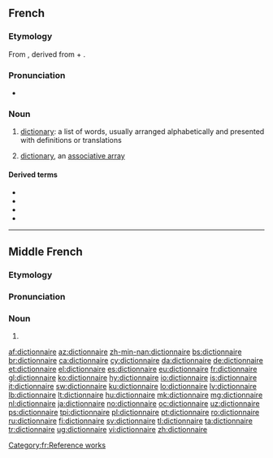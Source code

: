{{also|Dictionnaire}}
==French==

===Etymology===
From {{etyl|ML.|fr}} {{term/t|la|dictiōnārium||dictionary}}, derived from {{etyl|la|fr}} {{term/t|la|dictiō||saying, speaking}} + {{term/t|la|-ārium}}.

===Pronunciation===
* {{audio-pron|Fr-un dictionnaire-fr-ouest.ogg|ipa=/dik.sjɔ.nɛʁ/|lang=fr|country=fr}}

===Noun===
{{fr-noun|m}}

# [[dictionary]]: a list of words, usually arranged alphabetically and presented with definitions or translations
# {{context|computing|lang=fr}} [[dictionary]], an [[associative array]]

====Derived terms====
* {{l/fr|dictionnairique}}
* {{l/fr|dictionnarisé}}
* {{l/fr|dictionnariser}}
* {{l/fr|dictionnariste}}

[[Category:fr:Reference works]]

----

==Middle French==

===Etymology===
{{rfe|lang=frm}}

===Pronunciation===
{{rfp|lang=frm}}

===Noun===
{{frm-noun|m}}

# {{l/en|dictionary}}

[[af:dictionnaire]]
[[az:dictionnaire]]
[[zh-min-nan:dictionnaire]]
[[bs:dictionnaire]]
[[br:dictionnaire]]
[[ca:dictionnaire]]
[[cy:dictionnaire]]
[[da:dictionnaire]]
[[de:dictionnaire]]
[[et:dictionnaire]]
[[el:dictionnaire]]
[[es:dictionnaire]]
[[eu:dictionnaire]]
[[fr:dictionnaire]]
[[gl:dictionnaire]]
[[ko:dictionnaire]]
[[hy:dictionnaire]]
[[io:dictionnaire]]
[[is:dictionnaire]]
[[it:dictionnaire]]
[[sw:dictionnaire]]
[[ku:dictionnaire]]
[[lo:dictionnaire]]
[[lv:dictionnaire]]
[[lb:dictionnaire]]
[[lt:dictionnaire]]
[[hu:dictionnaire]]
[[mk:dictionnaire]]
[[mg:dictionnaire]]
[[nl:dictionnaire]]
[[ja:dictionnaire]]
[[no:dictionnaire]]
[[oc:dictionnaire]]
[[uz:dictionnaire]]
[[ps:dictionnaire]]
[[tpi:dictionnaire]]
[[pl:dictionnaire]]
[[pt:dictionnaire]]
[[ro:dictionnaire]]
[[ru:dictionnaire]]
[[fi:dictionnaire]]
[[sv:dictionnaire]]
[[tl:dictionnaire]]
[[ta:dictionnaire]]
[[tr:dictionnaire]]
[[ug:dictionnaire]]
[[vi:dictionnaire]]
[[zh:dictionnaire]]